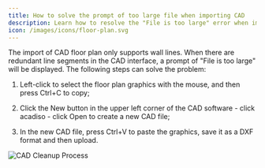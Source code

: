 ```yaml
---
title: How to solve the prompt of too large file when importing CAD
description: Learn how to resolve the "File is too large" error when importing CAD floor plans into AiHouse by cleaning up redundant line segments.
icon: /images/icons/floor-plan.svg
---
```


The import of CAD floor plan only supports wall lines. When there are redundant line segments in the CAD interface, a prompt of "File is too large" will be displayed. The following steps can solve the problem:

1.  Left-click to select the floor plan graphics with the mouse, and then press Ctrl+C to copy;

2.  Click the New button in the upper left corner of the CAD software - click acadiso - click Open to create a new CAD file;

3.  In the new CAD file, press Ctrl+V to paste the graphics, save it as a DXF format and then upload.

![CAD Cleanup Process](https://ai-study1.3vjia.com/aihouse-web/b77096ec-5bfc-454a-9509-1e398e463265.png)
